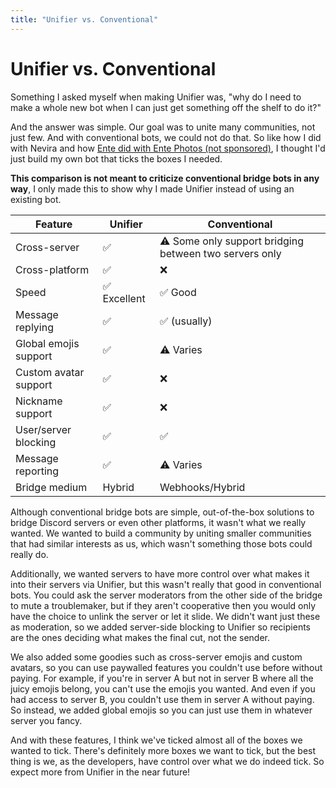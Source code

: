 ```yaml
---
title: "Unifier vs. Conventional"
---
```


# Unifier vs. Conventional

Something I asked myself when making Unifier was, "why do I need to make a whole new bot when I can just get something off the shelf to do it?"

And the answer was simple. Our goal was to unite many communities, not just few. And with conventional bots, we could not do that. So like how I did with Nevira and how [Ente did with Ente Photos (not sponsored)](https://ente.io/about), I thought I'd just build my own bot that ticks the boxes I needed.

**This comparison is not meant to criticize conventional bridge bots in any way**, I only made this to show why I made Unifier instead of using an existing bot.

| Feature                                                                                                                                                     | Unifier                                                                                                                                                                           | Conventional                                                                                                                                                                                                                                                                                                       |
| ----------------------------------------------------------------------------------------------------------------------------------------------------------- | --------------------------------------------------------------------------------------------------------------------------------------------------------------------------------- | ------------------------------------------------------------------------------------------------------------------------------------------------------------------------------------------------------------------------------------------------------------------------------------------------------------------ |
| <Tooltip tip="Ability to bridge from a server to a different server on the same platform.">Cross-server</Tooltip>                                           | ✅                                                                                                                                                                                 | ⚠️ Some only support bridging between two servers only                                                                                                                                                                                                                                                             |
| <Tooltip tip="Ability to bridge from a server to a different server on a completely different platform (e.g. Discord to Revolt).">Cross-platform</Tooltip>  | ✅                                                                                                                                                                                 | ❌                                                                                                                                                                                                                                                                                                                  |
| <Tooltip tip="Bridging speed, does not take general bot responsiveness into account unless it affects bridging speeds.">Speed</Tooltip>                     | <Tooltip tip="Thanks to concurrent processing and performance optimization libraries and techniques, Unifier can bridge messages at extremely fast speeds.">✅ Excellent</Tooltip> | <Tooltip tip="This can vary depending on the bridge bot you use. But from our research, many of the most popular bridge bots for Discord are still quite fast (not as fast as Unifier, though), so chances are it'll likely be fast enough for regular use.">✅ Good</Tooltip>                                      |
| <Tooltip tip="Ability to show message replies.">Message replying</Tooltip>                                                                                  | ✅                                                                                                                                                                                 | ✅ (usually)                                                                                                                                                                                                                                                                                                        |
| <Tooltip tip="Ability to allow users to use emojis from opted-in servers from any connected server.">Global emojis support</Tooltip>                        | ✅                                                                                                                                                                                 | <Tooltip tip="Some bots do this, but some of them may require you to pay before you can use this feature. Unifier has this feature for free.">⚠️ Varies</Tooltip>                                                                                                                                                  |
| <Tooltip tip="Ability to set a custom profile picture for the bridge without changing your actual profile picture.">Custom avatar support</Tooltip>         | ✅                                                                                                                                                                                 | ❌                                                                                                                                                                                                                                                                                                                  |
| <Tooltip tip="Ability to set a custom display name for the bridge without changing your actual display name or server nickname.">Nickname support</Tooltip> | ✅                                                                                                                                                                                 | ❌                                                                                                                                                                                                                                                                                                                  |
| <Tooltip tip="Ability to let server moderators block users or servers from bridging messages to their server.">User/server blocking</Tooltip>               | ✅                                                                                                                                                                                 | ✅                                                                                                                                                                                                                                                                                                                  |
| <Tooltip tip="Ability to easily and anonymously report abusive messages to instance moderators.">Message reporting</Tooltip>                                | ✅                                                                                                                                                                                 | <Tooltip tip="Only some bots have this feature. We believe that all bots should have an integrated message reporting interface, so it's easier for users to report harmful content to moderators.">⚠️ Varies</Tooltip>                                                                                             |
| <Tooltip tip="Medium used to bridge messages to a platform.">Bridge medium</Tooltip>                                                                        | <Tooltip tip="Unifier uses webhooks on platforms like Discord and Guilded to bridge messages, while it uses regular bot messages on platforms like Revolt.">Hybrid</Tooltip>      | <Tooltip tip="This will depend on the cross-platform capabilities of the bridge bot. For example, if it doesn't bridge to Revolt, it will only need to use Webhooks. But if it needs to bridge to Revolt, it will use Webhooks for Discord and bot messages with Masquerade for Revolt.">Webhooks/Hybrid</Tooltip> |

Although conventional bridge bots are simple, out-of-the-box solutions to bridge Discord servers or even other platforms, it wasn't what we really wanted. We wanted to build a community by uniting smaller communities that had similar interests as us, which wasn't something those bots could really do.

Additionally, we wanted servers to have more control over what makes it into their servers via Unifier, but this wasn't really that good in conventional bots. You could ask the server moderators from the other side of the bridge to mute a troublemaker, but if they aren't cooperative then you would only have the choice to unlink the server or let it slide. We didn't want just these as moderation, so we added server-side blocking to Unifier so recipients are the ones deciding what makes the final cut, not the sender.

We also added some goodies such as cross-server emojis and custom avatars, so you can use paywalled features you couldn't use before without paying. For example, if you're in server A but not in server B where all the juicy emojis belong, you can't use the emojis you wanted. And even if you had access to server B, you couldn't use them in server A without paying. So instead, we added global emojis so you can just use them in whatever server you fancy.

And with these features, I think we've ticked almost all of the boxes we wanted to tick. There's definitely more boxes we want to tick, but the best thing is we, as the developers, have control over what we do indeed tick. So expect more from Unifier in the near future\!